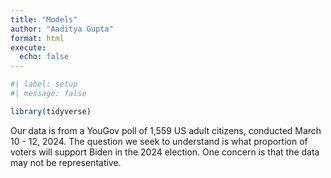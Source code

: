 ```yaml
---
title: "Models"
author: "Aaditya Gupta"
format: html
execute: 
  echo: false
---
```


```r
#| label: setup
#| message: false

library(tidyverse)
```

Our data is from a YouGov poll of 1,559 US adult citizens, conducted March 10 - 12, 2024. The question we seek to understand is what proportion of voters will support Biden in the 2024 election. One concern is that the data may not be representative.

